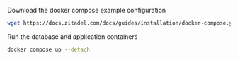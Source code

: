 Download the docker compose example configuration

```bash
wget https://docs.zitadel.com/docs/guides/installation/docker-compose.yml
```

Run the database and application containers

```bash
docker compose up --detach
```
